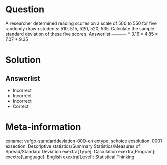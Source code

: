 Question
========
  
A researcher determined reading scores on a scale of 500 to 550 for five randomly drawn students: 510, 515, 520, 520, 535.  Calculate the sample standard deviation of these five scores. 
Answerlist
----------
* 3.16
* 4.85
* 7.07
* 9.35


Solution
========

Answerlist
----------
* Incorrect
* Incorrect
* Incorrect
* Correct

Meta-information
================
exname: vufgb-standarddeviation-009-en
extype: schoice
exsolution: 0001
exsection: Descriptive statistics/Summary Statistics/Measures of Spread/Standard Deviation
exextra[Type]: Calculation
exextra[Program]: 
exextra[Language]: English
exextra[Level]: Statistical Thinking
